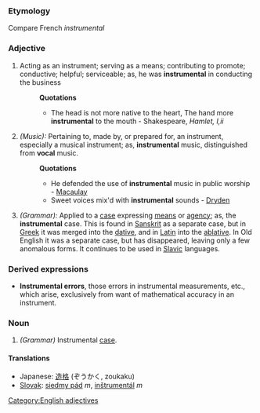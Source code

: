 ===Etymology===
Compare French ''instrumental''
===Adjective===
#Acting as an instrument; serving as a means; contributing to promote; conductive; helpful; serviceable; as, he was '''instrumental''' in conducting the business 
#:'''Quotations'''
#:*The head is not more native to the heart, The hand more '''instrumental''' to the mouth - Shakespeare, ''Hamlet, I,ii''
#''(Music):'' Pertaining to, made by, or prepared for, an instrument, especially a musical instrument; as, '''instrumental''' music, distinguished from '''vocal''' music.  
#:'''Quotations'''
#:*He defended the use of '''instrumental''' music in public worship - [[Macaulay]]
#:*Sweet voices mix'd with '''instrumental''' sounds - [[Dryden]]
#''(Grammar):'' Applied to a [[case]] expressing [[means]] or [[agency]]; as, the '''instrumental''' case. This is found in [[Sanskrit]] as a separate case, but in [[Greek]] it was merged into the [[dative]], and in [[Latin]] into the [[ablative]]. In Old English it was a separate case, but has disappeared, leaving only a few anomalous forms. It continues to be used in [[Slavic]] languages.
===Derived expressions===
*'''Instrumental errors''', those errors in instrumental measurements, etc., which arise, exclusively from want of mathematical accuracy in an instrument.
===Noun===
#''(Grammar)'' Instrumental [[case]].
====Translations====
*Japanese: [[造格]] (ぞうかく, zoukaku)
*[[Slovak]]: [[siedmy pád]] ''m'', [[inštrumentál]] ''m''

[[Category:English adjectives]]